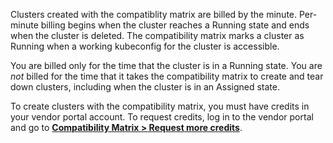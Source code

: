 Clusters created with the compatiblity matrix are billed by the minute. Per-minute billing begins when the cluster reaches a Running state and ends when the cluster is deleted. The compatibility matrix marks a cluster as Running when a working kubeconfig for the cluster is accessible.

You are billed only for the time that the cluster is in a Running state. You are _not_ billed for the time that it takes the compatibility matrix to create and tear down clusters, including when the cluster is in an Assigned state.

To create clusters with the compatibility matrix, you must have credits in your vendor portal account. 
To request credits, log in to the vendor portal and go to [**Compatibility Matrix > Request more credits**](https://vendor.replicated.com/compatibility-matrix).